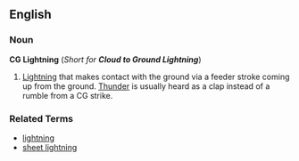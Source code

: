 ==English==

===Noun=== 

'''CG Lightning''' (''Short for '''Cloud to Ground Lightning''''')

# [[Lightning]] that makes contact with the ground via a feeder stroke coming up from the ground. [[Thunder]] is usually heard as a clap instead of a rumble from a CG strike.

===Related Terms===

* [[lightning]]
* [[sheet lightning]]